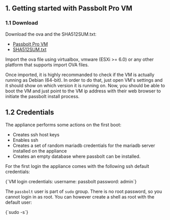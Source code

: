 
## 1. Getting started with Passbolt Pro VM

### 1.1 Download

Download the ova and the SHA512SUM.txt:

- [Passbolt Pro VM](https://www.passbolt.com/pro/download/vm/debian/latest)
- [SHA512SUM.txt](https://www.passbolt.com/pro/download/vm/debian/latest-checksum)

Import the ova file using virtualbox, vmware (ESXi >= 6.0) or any other platform that supports import OVA files.

Once imported, it is highly recommanded to check if the VM is actually running as Debian (64-bit). In order to do that, just open VM's settings and it should show on which version it is running on. Now, you should be able to boot the VM and just point to the VM ip address with their web browser to initiate the passbolt install process.

## 1.2 Credentials

The appliance performs some actions on the first boot:

- Creates ssh host keys
- Enables ssh
- Creates a set of random mariadb credentials for the mariadb server installed on the appliance
- Creates an empty database where passbolt can be installed.

For the first login the appliance comes with the following ssh default credentials:

<CodeBlock>
{`VM login credentials:
username: passbolt
password: admin`}
</CodeBlock>

The `passbolt` user is part of `sudo` group. There is no root password, so you cannot
login in as root. You can however create a shell as root with the default user:

<CodeBlock>
{`sudo -s`}
</CodeBlock>